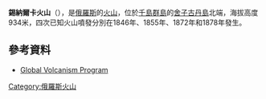 {{coord|48.875|N|154.175|E|type:mountain|display=title}}

'''錫納爾卡火山'''（{{lang-ru|Синарка}}），是[[俄羅斯|俄羅斯]]的[[火山|火山]]，位於[[千島群島|千島群島]]的[[舍子古丹島|舍子古丹島]]北端，海拔高度934米，四次已知火山噴發分別在1846年、1855年、1872年和1878年發生。

==參考資料==
* [http://www.volcano.si.edu/world/volcano.cfm?vnum=0900-29= Global Volcanism Program] {{Wayback|url=http://www.volcano.si.edu/world/volcano.cfm?vnum=0900-29= |date=20201114001141 }}

{{Russia-geo-stub}}
[[Category:俄羅斯火山|Category:俄羅斯火山]]